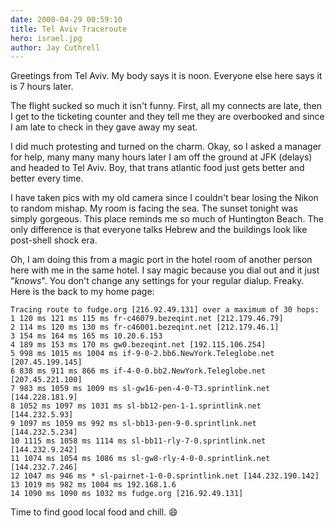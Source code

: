 ```yaml
---
date: 2000-04-29 00:59:10
title: Tel Aviv Traceroute
hero: israel.jpg
author: Jay Cuthrell
---
```



Greetings from Tel Aviv. My body says it is noon. Everyone else here says it is 7 hours later.

The flight sucked so much it isn't funny. First, all my connects are late, then I get to the ticketing counter and they tell me they are overbooked and since I am late to check in they gave away my seat.

I did much protesting and turned on the charm. Okay, so I asked a manager for help, many many many hours later I am off the ground at JFK (delays) and headed to Tel Aviv. Boy, that trans atlantic food just gets better and better every time.

I have taken pics with my old camera since I couldn't bear losing the Nikon to random mishap. My room is facing the sea. The sunset tonight was simply gorgeous. This place reminds me so much of Huntington Beach. The only difference is that everyone talks Hebrew and the buildings look like post-shell shock era.


Oh, I am doing this from a magic port in the hotel room of another person here with me in the same hotel. I say magic because you dial out and it just "_knows_". You don't change any settings for your regular dialup. Freaky. Here is the back to my home page:


    Tracing route to fudge.org [216.92.49.131] over a maximum of 30 hops:
    1 120 ms 121 ms 115 ms fr-c46079.bezeqint.net [212.179.46.79]
    2 114 ms 120 ms 130 ms fr-c46001.bezeqint.net [212.179.46.1]
    3 154 ms 164 ms 165 ms 10.20.6.153
    4 189 ms 153 ms 170 ms gw0.bezeqint.net [192.115.106.254]
    5 998 ms 1015 ms 1004 ms if-9-0-2.bb6.NewYork.Teleglobe.net [207.45.199.145]
    6 838 ms 911 ms 866 ms if-4-0-0.bb2.NewYork.Teleglobe.net [207.45.221.100]
    7 983 ms 1059 ms 1009 ms sl-gw16-pen-4-0-T3.sprintlink.net [144.228.181.9]
    8 1052 ms 1097 ms 1031 ms sl-bb12-pen-1-1.sprintlink.net [144.232.5.93]
    9 1097 ms 1059 ms 992 ms sl-bb13-pen-9-0.sprintlink.net [144.232.5.234]
    10 1115 ms 1058 ms 1114 ms sl-bb11-rly-7-0.sprintlink.net [144.232.9.242]
    11 1074 ms 1054 ms 1086 ms sl-gw8-rly-4-0-0.sprintlink.net [144.232.7.246]
    12 1047 ms 946 ms * sl-pairnet-1-0-0.sprintlink.net [144.232.190.142]
    13 1019 ms 982 ms 1004 ms 192.168.1.6
    14 1090 ms 1090 ms 1032 ms fudge.org [216.92.49.131]


Time to find good local food and chill. :smile:

